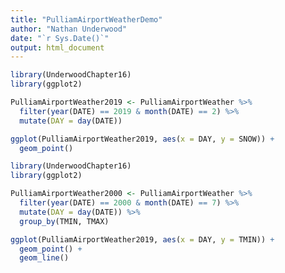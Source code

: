 ---
title: "PulliamAirportWeatherDemo"
author: "Nathan Underwood"
date: "`r Sys.Date()`"
output: html_document
---

```{r Snow Each Day in February 2019}
library(UnderwoodChapter16)
library(ggplot2)

PulliamAirportWeather2019 <- PulliamAirportWeather %>% 
  filter(year(DATE) == 2019 & month(DATE) == 2) %>% 
  mutate(DAY = day(DATE))

ggplot(PulliamAirportWeather2019, aes(x = DAY, y = SNOW)) +
  geom_point()
```

```{r Min Temperatures Each Day in July 2000}
library(UnderwoodChapter16)
library(ggplot2)

PulliamAirportWeather2000 <- PulliamAirportWeather %>% 
  filter(year(DATE) == 2000 & month(DATE) == 7) %>% 
  mutate(DAY = day(DATE)) %>% 
  group_by(TMIN, TMAX)

ggplot(PulliamAirportWeather2019, aes(x = DAY, y = TMIN)) +
  geom_point() +
  geom_line()
```

